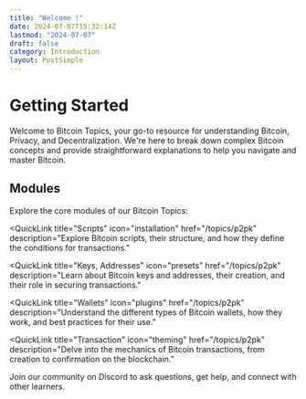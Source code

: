 ```yaml
---
title: "Welcome !"
date: 2024-07-07T15:32:14Z
lastmod: "2024-07-07"
draft: false
category: Introduction
layout: PostSimple
---
```


# Getting Started

Welcome to Bitcoin Topics, your go-to resource for understanding Bitcoin, Privacy, and Decentralization. We're here to break down complex Bitcoin concepts and provide straightforward explanations to help you navigate and master Bitcoin.

## Modules

Explore the core modules of our Bitcoin Topics:

<QuickLinks>

<QuickLink
    title="Scripts"
    icon="installation"
    href="/topics/p2pk"
    description="Explore Bitcoin scripts, their structure, and how they define the conditions for transactions."
></QuickLink>

<QuickLink
    title="Keys, Addresses"
    icon="presets"
    href="/topics/p2pk"
    description="Learn about Bitcoin keys and addresses, their creation, and their role in securing transactions."
></QuickLink>

<QuickLink
    title="Wallets"
    icon="plugins"
    href="/topics/p2pk"
    description="Understand the different types of Bitcoin wallets, how they work, and best practices for their use."
></QuickLink>

<QuickLink
    title="Transaction"
    icon="theming"
    href="/topics/p2pk"
    description="Delve into the mechanics of Bitcoin transactions, from creation to confirmation on the blockchain."
></QuickLink>

</QuickLinks>

Join our community on Discord to ask questions, get help, and connect with other learners.
